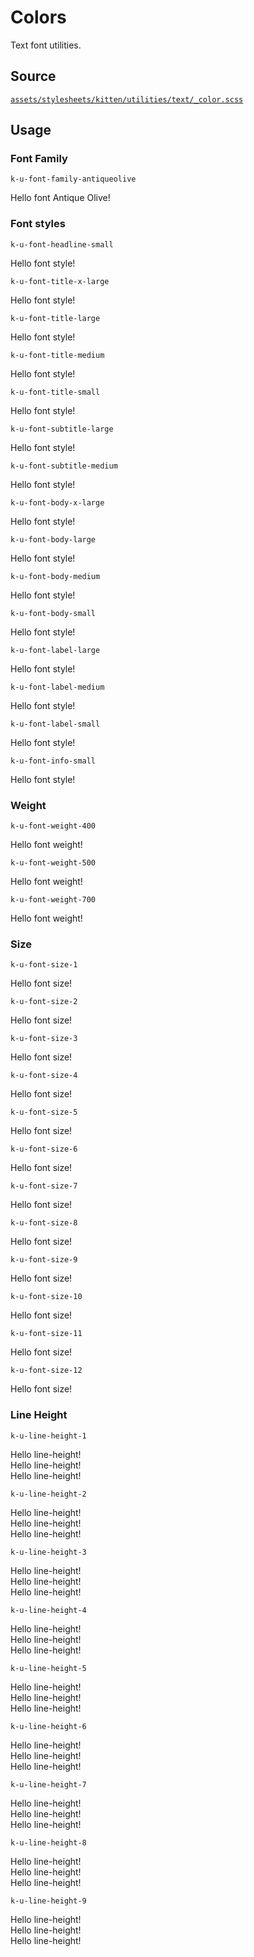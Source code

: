 
<Meta title="Documentation/CSS Utilities/Text/Font" />

# Colors

Text font utilities.

## Source

[`assets/stylesheets/kitten/utilities/text/_color.scss`](https://github.com/KissKissBankBank/kitten/blob/master/assets/stylesheets/kitten/utilities/text/_color.scss)

## Usage

### Font Family
`k-u-font-family-antiqueolive`
<Canvas>
  <p className="k-u-font-family-antiqueolive">Hello font Antique Olive!</p>
</Canvas>

### Font styles

`k-u-font-headline-small`
<Canvas>
  <p className="k-u-font-headline-small">Hello font style!</p>
</Canvas>

`k-u-font-title-x-large`
<Canvas>
  <p className="k-u-font-title-x-large">Hello font style!</p>
</Canvas>

`k-u-font-title-large`
<Canvas>
  <p className="k-u-font-title-large">Hello font style!</p>
</Canvas>

`k-u-font-title-medium`
<Canvas>
  <p className="k-u-font-title-medium">Hello font style!</p>
</Canvas>

`k-u-font-title-small`
<Canvas>
  <p className="k-u-font-title-small">Hello font style!</p>
</Canvas>

`k-u-font-subtitle-large`
<Canvas>
  <p className="k-u-font-subtitle-large">Hello font style!</p>
</Canvas>

`k-u-font-subtitle-medium`
<Canvas>
  <p className="k-u-font-subtitle-medium">Hello font style!</p>
</Canvas>

`k-u-font-body-x-large`
<Canvas>
  <p className="k-u-font-body-x-large">Hello font style!</p>
</Canvas>

`k-u-font-body-large`
<Canvas>
  <p className="k-u-font-body-large">Hello font style!</p>
</Canvas>

`k-u-font-body-medium`
<Canvas>
  <p className="k-u-font-body-medium">Hello font style!</p>
</Canvas>

`k-u-font-body-small`
<Canvas>
  <p className="k-u-font-body-small">Hello font style!</p>
</Canvas>

`k-u-font-label-large`
<Canvas>
  <p className="k-u-font-label-large">Hello font style!</p>
</Canvas>

`k-u-font-label-medium`
<Canvas>
  <p className="k-u-font-label-medium">Hello font style!</p>
</Canvas>

`k-u-font-label-small`
<Canvas>
  <p className="k-u-font-label-small">Hello font style!</p>
</Canvas>

`k-u-font-info-small`
<Canvas>
  <p className="k-u-font-info-small">Hello font style!</p>
</Canvas>

### Weight

`k-u-font-weight-400`
<Canvas>
  <p className="k-u-font-family-maax k-u-font-weight-400">Hello font weight!</p>
</Canvas>

`k-u-font-weight-500`
<Canvas>
  <p className="k-u-font-family-maax k-u-font-weight-500">Hello font weight!</p>
</Canvas>

`k-u-font-weight-700`
<Canvas>
  <p className="k-u-font-family-maax k-u-font-weight-700">Hello font weight!</p>
</Canvas>

### Size

`k-u-font-size-1`
<Canvas>
  <p className="k-u-font-family-maax k-u-font-size-1">Hello font size!</p>
</Canvas>

`k-u-font-size-2`
<Canvas>
  <p className="k-u-font-family-maax k-u-font-size-2">Hello font size!</p>
</Canvas>

`k-u-font-size-3`
<Canvas>
  <p className="k-u-font-family-maax k-u-font-size-3">Hello font size!</p>
</Canvas>

`k-u-font-size-4`
<Canvas>
  <p className="k-u-font-family-maax k-u-font-size-4">Hello font size!</p>
</Canvas>

`k-u-font-size-5`
<Canvas>
  <p className="k-u-font-family-maax k-u-font-size-5">Hello font size!</p>
</Canvas>

`k-u-font-size-6`
<Canvas>
  <p className="k-u-font-family-maax k-u-font-size-6">Hello font size!</p>
</Canvas>

`k-u-font-size-7`
<Canvas>
  <p className="k-u-font-family-maax k-u-font-size-7">Hello font size!</p>
</Canvas>

`k-u-font-size-8`
<Canvas>
  <p className="k-u-font-family-maax k-u-font-size-8">Hello font size!</p>
</Canvas>

`k-u-font-size-9`
<Canvas>
  <p className="k-u-font-family-maax k-u-font-size-9">Hello font size!</p>
</Canvas>

`k-u-font-size-10`
<Canvas>
  <p className="k-u-font-family-maax k-u-font-size-10">Hello font size!</p>
</Canvas>

`k-u-font-size-11`
<Canvas>
  <p className="k-u-font-family-maax k-u-font-size-11">Hello font size!</p>
</Canvas>

`k-u-font-size-12`
<Canvas>
  <p className="k-u-font-family-maax k-u-font-size-12">Hello font size!</p>
</Canvas>

### Line Height

`k-u-line-height-1`
<Canvas>
  <p className="k-u-font-family-maax k-u-line-height-1">
    Hello line-height!<br />
    Hello line-height!<br />
    Hello line-height!
  </p>
</Canvas>

`k-u-line-height-2`
<Canvas>
  <p className="k-u-font-family-maax k-u-line-height-2">
    Hello line-height!<br />
    Hello line-height!<br />
    Hello line-height!
  </p>
</Canvas>

`k-u-line-height-3`
<Canvas>
  <p className="k-u-font-family-maax k-u-line-height-3">
    Hello line-height!<br />
    Hello line-height!<br />
    Hello line-height!
  </p>
</Canvas>

`k-u-line-height-4`
<Canvas>
  <p className="k-u-font-family-maax k-u-line-height-4">
    Hello line-height!<br />
    Hello line-height!<br />
    Hello line-height!
  </p>
</Canvas>

`k-u-line-height-5`
<Canvas>
  <p className="k-u-font-family-maax k-u-line-height-5">
    Hello line-height!<br />
    Hello line-height!<br />
    Hello line-height!
  </p>
</Canvas>

`k-u-line-height-6`
<Canvas>
  <p className="k-u-font-family-maax k-u-line-height-6">
    Hello line-height!<br />
    Hello line-height!<br />
    Hello line-height!
  </p>
</Canvas>

`k-u-line-height-7`
<Canvas>
  <p className="k-u-font-family-maax k-u-line-height-7">
    Hello line-height!<br />
    Hello line-height!<br />
    Hello line-height!
  </p>
</Canvas>

`k-u-line-height-8`
<Canvas>
  <p className="k-u-font-family-maax k-u-line-height-8">
    Hello line-height!<br />
    Hello line-height!<br />
    Hello line-height!
  </p>
</Canvas>

`k-u-line-height-9`
<Canvas>
  <p className="k-u-font-family-maax k-u-line-height-9">
    Hello line-height!<br />
    Hello line-height!<br />
    Hello line-height!
  </p>
</Canvas>
